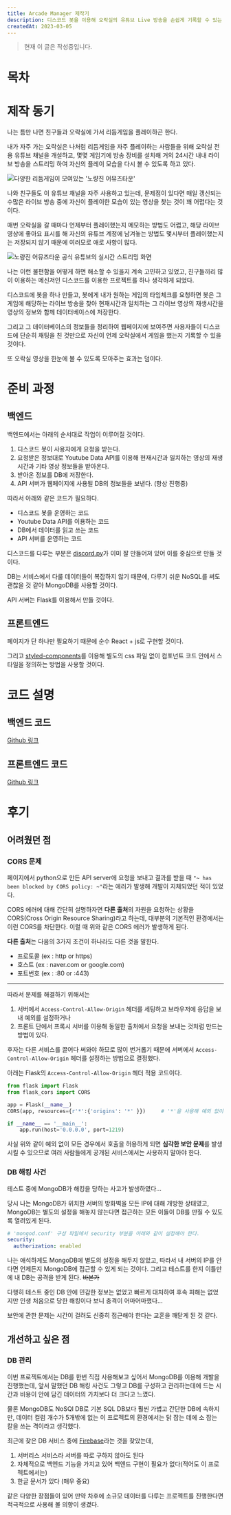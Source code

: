 ```yaml
---
title: Arcade Manager 제작기
description: 디스코드 봇을 이용해 오락실의 유튜브 Live 방송을 손쉽게 기록할 수 있는 프로그램을 제작하였습니다.
createdAt: 2023-03-05
---
```


> 현재 이 글은 작성중입니다.

# 목차

# 제작 동기

나는 틈만 나면 친구들과 오락실에 가서 리듬게임을 플레이하곤 한다.

내가 자주 가는 오락실은 나처럼 리듬게임을 자주 플레이하는 사람들을 위해 오락실 전용 유튜브 채널을 개설하고, 몇몇 게임기에 방송 장비를 설치해 거의 24시간 내내 라이브 방송을 스트리밍 하여 자신의 플레이 모습을 다시 볼 수 있도록 하고 있다.

![다양한 리듬게임이 모여있는 '노량진 어뮤즈타운'](https://fastly.4sqi.net/img/general/1116x400/406903573_TTnIbMTaFuDf9irkZfBkF3Dso0MImU3jD5FwAmOGfew.jpg)

나와 친구들도 이 유튜브 채널을 자주 사용하고 있는데, 문제점이 있다면 매일 갱신되는 수많은 라이브 방송 중에 자신이 플레이한 모습이 있는 영상을 찾는 것이 꽤 어렵다는 것이다.

매번 오락실을 갈 때마다 언제부터 플레이했는지 메모하는 방법도 어렵고, 해당 라이브 영상에 좋아요 표시를 해 자신의 유튜브 계정에 남겨놓는 방법도 몇시부터 플레이했는지는 저장되지 않기 때문에 여러모로 애로 사항이 많다.

![노량진 어뮤즈타운 공식 유튜브의 실시간 스트리밍 화면](amusetownlive.png)

나는 이런 불편함을 어떻게 하면 해소할 수 있을지 계속 고민하고 있었고, 친구들끼리 많이 이용하는 메신저인 디스코드를 이용한 프로젝트를 하나 생각하게 되었다.

디스코드에 봇을 하나 만들고, 봇에게 내가 원하는 게임의 타임체크를 요청하면 봇은 그 게임에 해당하는 라이브 방송을 찾아 현재시간과 일치하는 그 라이브 영상의 재생시간을 영상의 정보와 함께 데이터베이스에 저장한다.

그리고 그 데이터베이스의 정보들을 정리하여 웹페이지에 보여주면 사용자들이 디스코드에 단순히 채팅을 친 것만으로 자신이 언제 오락실에서 게임을 했는지 기록할 수 있을 것이다.

또 오락실 영상을 한눈에 볼 수 있도록 모아주는 효과는 덤이다.

# 준비 과정

## 백엔드

백엔드에서는 아래의 순서대로 작업이 이루어질 것이다.

1. 디스코드 봇이 사용자에게 요청을 받는다.
2. 요청받은 정보대로 Youtube Data API를 이용해 현재시간과 일치하는 영상의 재생시간과 기타 영상 정보들을 받아온다.
3. 받아온 정보를 DB에 저장한다.
4. API 서버가 웹페이지에 사용될 DB의 정보들을 보낸다. (항상 진행중)


따라서 아래와 같은 코드가 필요하다.

- 디스코드 봇을 운영하는 코드
- Youtube Data API를 이용하는 코드
- DB에서 데이터를 읽고 쓰는 코드
- API 서버를 운영하는 코드


디스코드를 다루는 부분은 [discord.py](https://github.com/Rapptz/discord.py)가 이미 잘 만들어져 있어 이를 중심으로 만들 것이다.

DB는 서비스에서 다룰 데이터들이 복잡하지 않기 때문에, 다루기 쉬운 NoSQL를 써도 괜찮을 것 같아 MongoDB를 사용할 것이다.

API 서버는 Flask를 이용해서 만들 것이다.

## 프론트엔드

페이지가 단 하나만 필요하기 때문에 순수 React + js로 구현할 것이다.

그리고 [styled-components](https://styled-components.com/)를 이용해 별도의 css 파일 없이 컴포넌트 코드 안에서 스타일을 정의하는 방법을 사용할 것이다.

# 코드 설명

## 백엔드 코드

[Github 링크](https://github.com/Temple2001/arcade-manager/tree/main/backend_python)


## 프론트엔드 코드

[Github 링크](https://github.com/Temple2001/arcade-manager/tree/main/frontend_reactjs)


# 후기

## 어려웠던 점

### CORS 문제

페이지에서 python으로 만든 API server에 요청을 보내고 결과를 받을 때 `"~ has been blocked by CORS policy: ~"`라는 에러가 발생해 개발이 지체되었던 적이 있었다.

CORS 에러에 대해 간단히 설명하자면 **다른 출처**의 자원을 요청하는 상황을 CORS(Cross Origin Resource Sharing)라고 하는데, 대부분의 기본적인 환경에서는 이런 CORS를 차단한다. 이럴 때 위와 같은 CORS 에러가 발생하게 된다.

**다른 출처**는 다음의 3가지 조건이 하나라도 다른 것을 말한다.

- 프로토콜 (ex : http or https)
- 호스트 (ex : naver.com or google.com)
- 포트번호 (ex : :80 or :443)

---

따라서 문제를 해결하기 위해서는
1. 서버에서 `Access-Control-Allow-Origin` 헤더를 세팅하고 브라우저에 응답을 보내 예외를 설정하거나
2. 프론트 단에서 프록시 서버를 이용해 동일한 출처에서 요청을 보내는 것처럼 만드는 방법이 있다.

후자는 다른 서비스를 끌어다 써와야 하므로 많이 번거롭기 때문에 서버에서 `Access-Control-Allow-Origin` 헤더를 설정하는 방법으로 결정했다.

아래는 Flask의 `Access-Control-Allow-Origin` 헤더 적용 코드이다.

```python
from flask import Flask
from flask_cors import CORS

app = Flask(__name__)
CORS(app, resources={r'*':{'origins': '*' }})     # '*'을 사용해 예외 없이 모든 경우에서 호출 허용

if __name__ == '__main__':
    app.run(host='0.0.0.0', port=1219)
```

사실 위와 같이 예외 없이 모든 경우에서 호출을 허용하게 되면 **심각한 보안 문제**를 발생시킬 수 있으므로 여러 사람들에게 공개된 서비스에서는 사용하지 말아야 한다.

### DB 해킹 사건

테스트 중에 MongoDB가 해킹을 당하는 사고가 발생하였다...

당시 나는 MongoDB가 위치한 서버의 방화벽을 모든 IP에 대해 개방한 상태였고, MongoDB는 별도의 설정을 해놓지 않는다면 접근하는 모든 이들이 DB를 만질 수 있도록 열려있게 된다.

```yaml
# 'mongod.conf' 구성 파일에서 security 부분을 아래와 같이 설정해야 한다.
security:
  authorization: enabled
```

나는 애석하게도 MongoDB에 별도의 설정을 해두지 않았고, 따라서 내 서버의 IP를 안다면 언제든지 MongoDB에 접근할 수 있게 되는 것이다.
그리고 테스트를 한지 이틀만에 내 DB는 공격을 받게 된다. <del>바본가</del>

다행히 테스트 중인 DB 안에 민감한 정보는 없었고 빠르게 대처하여 후속 피해는 없었지만 인생 처음으로 당한 해킹이다 보니 충격이 어마어마했다...

보안에 관한 문제는 시간이 걸려도 신중히 접근해야 한다는 교훈을 깨닫게 된 것 같다.

## 개선하고 싶은 점

### DB 관리

이번 프로젝트에서는 DB를 한번 직접 사용해보고 싶어서 MongoDB를 이용해 개발을 진행했는데, 앞서 말했던 DB 해킹 사건도 그렇고 DB를 구성하고 관리하는데에 드는 시간과 비용이 안에 담긴 데이터의 가치보다 더 크다고 느꼈다.

물론 MongoDB도 NoSQl DB로 기본 SQL DB보다 훨씬 가볍고 간단한 DB에 속하지만, 데이터 컬럼 개수가 5개밖에 없는 이 프로젝트의 환경에서는 닭 잡는 데에 소 잡는 칼을 쓰는 격이라고 생각했다.

최근에 찾은 DB 서비스 중에 [Firebase](https://firebase.google.com/?hl=ko)라는 것을 찾았는데,

1. 서버리스 서비스라 서버를 따로 구하지 않아도 된다
2. 자체적으로 백엔드 기능을 가지고 있어 백엔드 구현이 필요가 없다(적어도 이 프로젝트에서는)
3. 한글 문서가 있다 (매우 중요)

같은 다양한 장점들이 있어 만약 차후에 소규모 데이터를 다루는 프로젝트를 진행한다면 적극적으로 사용해 볼 의향이 생겼다.
